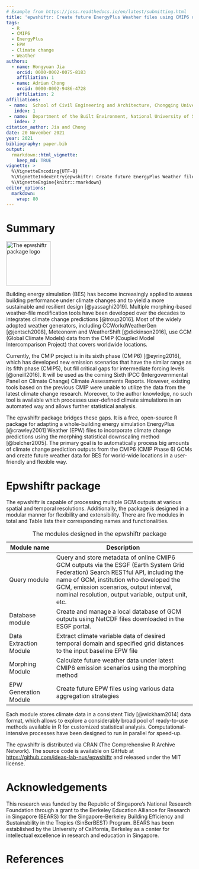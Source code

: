 ```yaml
---
# Example from https://joss.readthedocs.io/en/latest/submitting.html
title: 'epwshiftr: Create future EnergyPlus Weather files using CMIP6 data'
tags:
  - R
  - CMIP6
  - EnergyPlus
  - EPW
  - Climate change
  - Weather
authors:
  - name: Hongyuan Jia
    orcid: 0000-0002-0075-8183
    affiliation: 1
  - name: Adrian Chong
    orcid: 0000-0002-9486-4728
    affiliation: 2
affiliations:
 - name:  School of Civil Engineering and Architecture, Chongqing University of Science and Technology
   index: 1
 - name:  Department of the Built Environment, National University of Singapore
   index: 2
citation_author: Jia and Chong
date: 20 November 2021
year: 2021
bibliography: paper.bib
output:
  rmarkdown::html_vignette:
    keep_md: TRUE
vignette: >
  %\VignetteEncoding{UTF-8}
  %\VignetteIndexEntry{epwshiftr: Create future EnergyPlus Weather files using CMIP6 data}
  %\VignetteEngine{knitr::rmarkdown}
editor_options: 
  markdown:
    wrap: 80
---
```


# Summary

[![](logo.png "The epwshiftr package logo"){ width=120px }](https://cran.r-project.org/package=epwshiftr)

Building energy simulation (BES) has become increasingly applied to assess
building performance under climate changes and to yield a more sustainable and
resilient design [@yassaghi2019]. Multiple morphing-based weather-file
modification tools have been developed over the decades to integrates climate
change predictions [@troup2016]. Most of the widely adopted weather generators,
including CCWorkdWeatherGen [@jentsch2008], Meteonorm and WeatherShift
[@dickinson2016], use GCM (Global Climate Models) data from the CMIP (Coupled
Model Intercomparison Project) that covers worldwide locations.

Currently, the CMIP project is in its sixth phase (CMIP6) [@eyring2016], which
has developed new emission scenarios that have the similar range as its fifth
phase (CMIP5), but fill critical gaps for intermediate forcing levels
[@oneill2016]. It will be used as the coming Sixth IPCC (Intergovernmental Panel
on Climate Change) Climate Assessments Reports. However, existing tools based on
the previous CMIP were unable to utilize the data from the latest climate change
research. Moreover, to the author knowledge, no such tool is available which
processes user-defined climate simulations in an automated way and allows
further statistical analysis.

The epwshiftr package bridges these gaps. It is a free, open-source R package
for adapting a whole-building energy simulation EnergyPlus [@crawley2001]
Weather (EPW) files to incorporate climate change predictions using the morphing
statistical downscaling method [@belcher2005]. The primary goal is to
automatically process big amounts of climate change prediction outputs from the
CMIP6 (CMIP Phase 6) GCMs and create future weather data for BES for world-wide
locations in a user-friendly and flexible way.

# Epwshiftr package

The epwshiftr is capable of processing multiple GCM outputs at various spatial
and temporal resolutions. Additionally, the package is designed in a modular
manner for flexibility and extensibility. There are five modules in total and
Table lists their corresponding names and functionalities.

+-------------------+----------------------------------------------------------+
| Module name       | Description                                              |
+===================+==========================================================+
| Query module      | Query and store metadata of online CMIP6 GCM outputs via |
|                   | the ESGF (Earth System Grid Federation) Search RESTful   |
|                   | API, including the name of GCM, institution who          |
|                   | developed the GCM, emission scenarios, output interval,  |
|                   | nominal resolution, output variable, output unit, etc.   |
+-------------------+----------------------------------------------------------+
| Database module   | Create and manage a local database of GCM outputs using  |
|                   | NetCDF files downloaded in the ESGF portal.              |
+-------------------+----------------------------------------------------------+
| Data Extraction   | Extract climate variable data of desired temporal domain |
| Module            | and specified grid distances to the input baseline EPW   |
|                   | file                                                     |
+-------------------+----------------------------------------------------------+
| Morphing Module   | Calculate future weather data under latest CMIP6         |
|                   | emission scenarios using the morphing method             |
+-------------------+----------------------------------------------------------+
| EPW Generation    | Create future EPW files using various data aggregation   |
| Module            | strategies                                               |
+-------------------+----------------------------------------------------------+

: The modules designed in the epwshiftr package

Each module stores climate data in a consistent Tidy [@wickham2014] data format,
which allows to explore a considerably broad pool of ready-to-use methods
available in R for customized statistical analysis. Computational-intensive
processes have been designed to run in parallel for speed-up.

The epwshiftr is distributed via CRAN (The Comprehensive R Archive Network). The
source code is available on GitHub at
<https://github.com/ideas-lab-nus/epwshiftr> and released under the MIT license.

# Acknowledgements

This research was funded by the Republic of Singapore's National Research
Foundation through a grant to the Berkeley Education Alliance for Research in
Singapore (BEARS) for the Singapore-Berkeley Building Efficiency and
Sustainability in the Tropics (SinBerBEST) Program. BEARS has been established
by the University of California, Berkeley as a center for intellectual
excellence in research and education in Singapore.

# References
